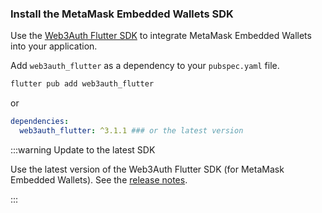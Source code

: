 ### Install the MetaMask Embedded Wallets SDK

Use the [Web3Auth Flutter SDK](https://github.com/Web3Auth/web3auth-flutter-sdk) to integrate MetaMask
Embedded Wallets into your application.

Add `web3auth_flutter` as a dependency to your `pubspec.yaml` file.

```sh
flutter pub add web3auth_flutter
```

or

```yaml
dependencies:
  web3auth_flutter: ^3.1.1 ### or the latest version
```

:::warning Update to the latest SDK

Use the latest version of the Web3Auth Flutter SDK (for MetaMask Embedded Wallets).
See the [release notes](https://github.com/Web3Auth/web3auth-flutter-sdk/releases).

:::
